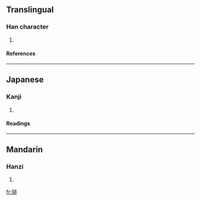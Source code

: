 ==Translingual==
===Han character===
{{Han char|rn=94|rad=犬|as=08|sn=11|four=|canj=大竹中一卜 (KHLMY)}}
# {{defn|Han|sort=犬08}}
====References====
{{Han ref|kx=0712.090|dkj=20456|dj=1124.120|hdz=21352.080|uh=7305|ud=29445}}

----
==Japanese==
===Kanji===
{{ja-kanji|grade=|rs=犬08}}
# {{defn|Japanese}} 
====Readings====
{{ja-readings|on=[[はい]] (hai), [[ばい]] (bai)|kun=}}

----
==Mandarin==
===Hanzi===
{{cmn-hanzi|pin=[[pái]] ([[pai2]])|wg=p'ai<sup>2</sup>}}
# {{defn|Mandarin}}

[[fr:猅]]